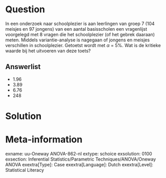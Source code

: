 Question
========
In een onderzoek naar schoolplezier is aan leerlingen van groep 7 (104 meisjes en 97 jongens) van een aantal basisscholen een vragenlijst voorgelegd met 8 vragen die het schoolplezier (of het gebrek daaraan) meten.
Middels variantie-analyse is nagegaan of jongens en meisjes verschillen in schoolplezier. Getoetst wordt met $\alpha$ = 5%.
Wat is de kritieke waarde bij het uitvoeren van deze toets?

Answerlist
----------
* 1.96
* 3.89
* 6.76
* 248


Solution
========



Meta-information
================
exname: uu-Oneway ANOVA-862-nl
extype: schoice
exsolution: 0100
exsection: Inferential Statistics/Parametric Techniques/ANOVA/Oneway ANOVA
exextra[Type]: Case
exextra[Language]: Dutch
exextra[Level]: Statistical Literacy